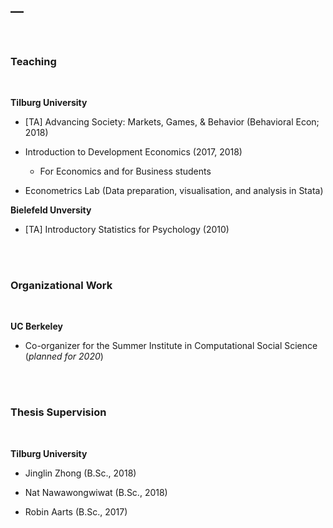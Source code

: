 ---
---

<br>

### Teaching

<br>

**Tilburg University**

* [TA] Advancing Society: Markets, Games, & Behavior (Behavioral Econ; 2018)

* Introduction to Development Economics (2017, 2018)
  + For Economics and for Business students

<p>

* Econometrics Lab (Data preparation, visualisation, and analysis in Stata)


**Bielefeld Unversity**               

* [TA] Introductory Statistics for Psychology (2010)

<br>
<br>

### Organizational Work

<br>

**UC Berkeley**

* Co-organizer for the Summer Institute in Computational Social Science (_planned for 2020_)

<br>
<br>

### Thesis Supervision

<br>

**Tilburg University**

* Jinglin Zhong (B.Sc., 2018)               

* Nat Nawawongwiwat (B.Sc., 2018)

* Robin Aarts (B.Sc., 2017)



